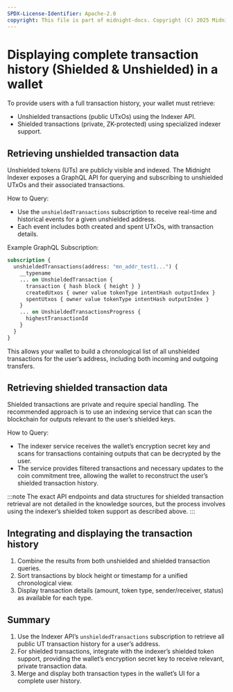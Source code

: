 ```yaml
---
SPDX-License-Identifier: Apache-2.0
copyright: This file is part of midnight-docs. Copyright (C) 2025 Midnight Foundation. Licensed under the Apache License, Version 2.0 (the "License"); You may not use this file except in compliance with the License. You may obtain a copy of the License at http://www.apache.org/licenses/LICENSE-2.0 Unless required by applicable law or agreed to in writing, software distributed under the License is distributed on an "AS IS" BASIS, WITHOUT WARRANTIES OR CONDITIONS OF ANY KIND, either express or implied. See the License for the specific language governing permissions and limitations under the License.
---
```


# Displaying complete transaction history (Shielded & Unshielded) in a wallet

To provide users with a full transaction history, your wallet must retrieve:

* Unshielded transactions (public UTxOs) using the Indexer API.
* Shielded transactions (private, ZK-protected) using specialized indexer support.

## Retrieving unshielded transaction data

Unshielded tokens (UTs) are publicly visible and indexed. The Midnight Indexer exposes a GraphQL API for querying and subscribing to unshielded UTxOs and their associated transactions.

How to Query:

* Use the `unshieldedTransactions` subscription to receive real-time and historical events for a given unshielded address.
* Each event includes both created and spent UTxOs, with transaction details.

Example GraphQL Subscription:

```GraphQL
subscription {
  unshieldedTransactions(address: "mn_addr_test1...") {
    __typename
    ... on UnshieldedTransaction {
      transaction { hash block { height } }
      createdUtxos { owner value tokenType intentHash outputIndex }
      spentUtxos { owner value tokenType intentHash outputIndex }
    }
    ... on UnshieldedTransactionsProgress {
      highestTransactionId
    }
  }
}
```

This allows your wallet to build a chronological list of all unshielded transactions for the user’s address, including both incoming and outgoing transfers.


## Retrieving shielded transaction data

Shielded transactions are private and require special handling. The recommended approach is to use an indexing service that can scan the blockchain for outputs relevant to the user’s shielded keys.

How to Query:

* The indexer service receives the wallet’s encryption secret key and scans for transactions containing outputs that can be decrypted by the user.
* The service provides filtered transactions and necessary updates to the coin commitment tree, allowing the wallet to reconstruct the user’s shielded transaction history.

:::note 
The exact API endpoints and data structures for shielded transaction retrieval are not detailed in the knowledge sources, but the process involves using the indexer’s shielded token support as described above.
:::

## Integrating and displaying the transaction history

1. Combine the results from both unshielded and shielded transaction queries.
2. Sort transactions by block height or timestamp for a unified chronological view.
3. Display transaction details (amount, token type, sender/receiver, status) as available for each type.

## Summary

1. Use the Indexer API’s `unshieldedTransactions` subscription to retrieve all public UT transaction history for a user’s address.
2. For shielded transactions, integrate with the indexer’s shielded token support, providing the wallet’s encryption secret key to receive relevant, private transaction data.
3. Merge and display both transaction types in the wallet’s UI for a complete user history.